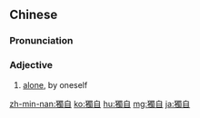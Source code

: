 {{also|独自}}
==Chinese==
{{zh-forms|s=独自}}

===Pronunciation===
{{zh-pron
|m=dúzì
|c=duk6 zi6
|cat=a
}}

===Adjective===
{{zh-adj}}

# [[alone]], by oneself

[[zh-min-nan:獨自]]
[[ko:獨自]]
[[hu:獨自]]
[[mg:獨自]]
[[ja:獨自]]